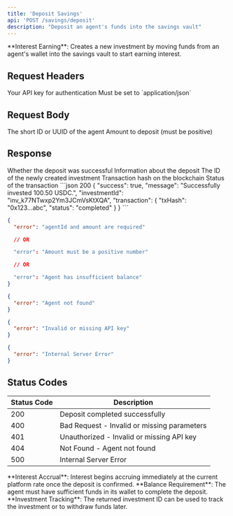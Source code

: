 ```yaml
---
title: 'Deposit Savings'
api: 'POST /savings/deposit'
description: "Deposit an agent's funds into the savings vault"
---
```


<Note>
**Interest Earning**: Creates a new investment by moving funds from an agent's wallet into the savings vault to start earning interest.
</Note>

## Request Headers

<ParamField header="x-api-key" type="string" required>
  Your API key for authentication
</ParamField>

<ParamField header="Content-Type" type="string" required>
  Must be set to `application/json`
</ParamField>

## Request Body

<ParamField body="agentId" type="string" required>
  The short ID or UUID of the agent
</ParamField>

<ParamField body="amount" type="number" format="decimal(16,2)" required>
  Amount to deposit (must be positive)
</ParamField>

## Response

<ResponseField name="success" type="boolean">
  Whether the deposit was successful
</ResponseField>

<ResponseField name="message" type="string">
  Information about the deposit
</ResponseField>

<ResponseField name="investmentId" type="string">
  The ID of the newly created investment
</ResponseField>

<ResponseField name="transaction" type="object">
  <Expandable title="properties">
    <ResponseField name="txHash" type="string">
      Transaction hash on the blockchain
    </ResponseField>
    <ResponseField name="status" type="string">
      Status of the transaction
    </ResponseField>
  </Expandable>
</ResponseField>

<ResponseExample>
```json 200
{
  "success": true,
  "message": "Successfully invested 100.50 USDC.",
  "investmentId": "inv_k77NTwxp2Ym3JCmVsKtXQA",
  "transaction": {
    "txHash": "0x123...abc",
    "status": "completed"
  }
}
```

```json 400 
{
  "error": "agentId and amount are required"

  // OR

  "error": "Amount must be a positive number"

  // OR

  "error": "Agent has insufficient balance"
}
```

```json 404 
{
  "error": "Agent not found"
}
```

```json 401 
{
  "error": "Invalid or missing API key"
}
```

```json 500 
{
  "error": "Internal Server Error"
}
```
</ResponseExample>

## Status Codes

| Status Code | Description |
|-------------|-------------|
| 200 | Deposit completed successfully |
| 400 | Bad Request - Invalid or missing parameters |
| 401 | Unauthorized - Invalid or missing API key |
| 404 | Not Found - Agent not found |
| 500 | Internal Server Error |

<Info>
**Interest Accrual**: Interest begins accruing immediately at the current platform rate once the deposit is confirmed.
</Info>

<Warning>
**Balance Requirement**: The agent must have sufficient funds in its wallet to complete the deposit.
</Warning>

<Info>
**Investment Tracking**: The returned investment ID can be used to track the investment or to withdraw funds later.
</Info>